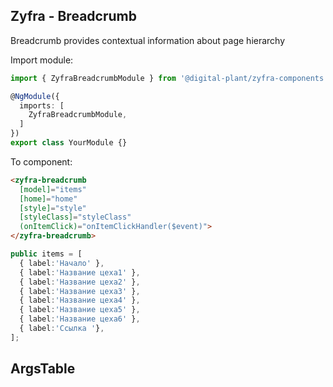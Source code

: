 
## Zyfra - Breadcrumb

<Subtitle>Breadcrumb provides contextual information about page hierarchy</Subtitle>


Import module:

```typescript
import { ZyfraBreadcrumbModule } from '@digital-plant/zyfra-components';

@NgModule({
  imports: [
    ZyfraBreadcrumbModule,
  ]
})
export class YourModule {}
```

To component:
```html
<zyfra-breadcrumb
  [model]="items"
  [home]="home"
  [style]="style"
  [styleClass]="styleClass"
  (onItemClick)="onItemClickHandler($event)">
</zyfra-breadcrumb>
```

```typescript
public items = [
  { label:'Начало' },
  { label:'Название цеха1' },
  { label:'Название цеха2' },
  { label:'Название цеха3' },
  { label:'Название цеха4' },
  { label:'Название цеха5' },
  { label:'Название цеха6' },
  { label:'Ссылка '},
];
```

## ArgsTable

<ArgsTable of={ZyfraBreadcrumbComponent} />
